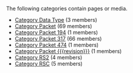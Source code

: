 <!-- DO NOT EDIT THIS FILE, CODE AUTOMATICALLY GENERATED BY category.sh -->
The following categories contain pages or media.
* [[Category Data Type]] (3 members)
* [[Category Packet]] (69 members)
* [[Category Packet 194]] (1 members)
* [[Category Packet 317]] (66 members)
* [[Category Packet 474]] (1 members)
* [[Category Packet {{{revision}}}]] (1 members)
* [[Category RS2]] (4 members)
* [[Category RSC]] (5 members)
